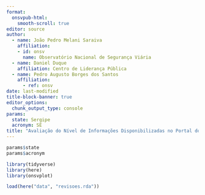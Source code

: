 ```yaml
---
format: 
  onsvpub-html:
    smooth-scroll: true
editor: source
author: 
  - name: João Pedro Melani Saraiva
    affiliation:
    - id: onsv
      name: Observatório Nacional de Segurança Viária
  - name: Daniel Duque
    affiliation: Centro de Liderança Pública
  - name: Pedro Augusto Borges dos Santos
    affiliation: 
      - ref: onsv   
date: last-modified
title-block-banner: true
editor_options: 
  chunk_output_type: console
params:
  state: Sergipe
  acronym: SE
title: "Avaliação do Nível de Informações Disponibilizadas no Portal do DETRAN - `r params$acronym`"
---
```


```r
params$state
params$acronym

library(tidyverse)
library(here)
library(onsvplot)

load(here("data", "revisoes.rda"))
```


```r

```

